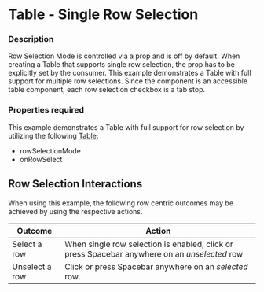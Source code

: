 
# Table - Single Row Selection

### Description

Row Selection Mode is controlled via a prop and is off by default.
When creating a Table that supports single row selection, the prop has to be explicitly set by the consumer.
This example demonstrates a Table with full support for multiple row selections.
Since the component is an accessible table component, each row selection checkbox is a tab stop.

### Properties required
This example demonstrates a Table with full support for row selection by utilizing the following [Table](/components/cerner-terra-framework-docs/table/about#properties):
* rowSelectionMode
* onRowSelect

## Row Selection Interactions
When using this example, the following row centric outcomes may be achieved by using the respective actions.

|Outcome|Action|
|---|---|
|Select a row|When single row selection is enabled, click or press Spacebar anywhere on an _unselected_ row|
|Unselect a row|Click or press Spacebar anywhere on an _selected_ row.|

<TableSingleRowSelection title='Table With Single Row Selection' />